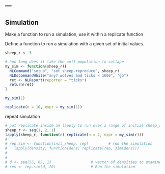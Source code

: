 ---
---

## Simulation

Make a function to run a simulation, use it within a replicate function

Define a function to run a simulation with a given set of initial values. 

```r
sheep_r <- 5

# how long does it take the wolf population to collape
my_sim <- function(sheep_r){
  NLCommand("setup", "set sheep-reproduce", sheep_r)
  NLDoCommandWhile("any? wolves and ticks < 1000", "go")
  ret <- NLReport(reporter = "ticks")
  return(ret)
}

my_sim(1)

replicate(n = 10, expr = my_sim(1))

```

repeat simulation

```r
# put replicate inside an lapply to run over a range of initial sheep_r values
sheep_r <- seq(1, 2, 1)
lapply(sheep_r, function(r) replicate(n = 2, expr = my_sim(r)))
# 
# rep.sim <- function(init_sheep, rep)         # run the simulation
#   lapply(density, function(dens) replicate(rep, sim(dens)))
# 
# 
# d <- seq(55, 65, 1)                  # vector of densities to examine
# res <- rep.sim(d, 20)                # Run the simulation

```

  